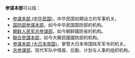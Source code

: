 '''参谋本部'''可以指：

* [[参谋本部_(中华民国)|参谋本部 (中华民国)]]，中华民国初期设立的军事机关。
* [[国防部参谋本部|国防部参谋本部]]，如今中华民国国防部的机构。
* [[朝鲜人民军总参谋部|朝鲜人民军总参谋部]]，如今朝鲜國防省的机构。
* [[聯合參謀本部|聯合參謀本部]]，如今大韓民國國防部的机构。
* [[参谋本部_(大日本帝国)|参谋本部 (大日本帝国)]]，掌管大日本帝国陆军军令的机关。
* [[总参谋部|总参谋部]]，现代军队中情报、后勤、计划与人事的组织机构。

{{disambig|Cat=四字消歧义|C}}